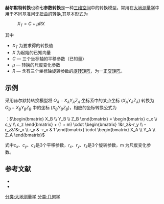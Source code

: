 '''赫尔默特转换'''也称'''七参数转换'''是一种[[三维空间|三维空间]]中的转换模型。常用在[[大地测量学|大地测量学]]中用于不同基准间无扭曲的转换,其基本形式为

: <math>X_T=C+\mu RX \, </math>

其中
* ''X''<sub>''T''</sub> 为要求得的转换值
* ''X'' 为起始的已知向量
*<math>C</math> — 三个坐标轴的平移参数（已知量）
*<math>\mu</math> — 转换的尺度变化参数
*<math>R</math> — 含有三个坐标轴旋转参数的[[旋转矩阵|旋转矩阵]]，为一[[正交矩阵|正交矩阵]]。
==示例==
采用赫尔默特转换模型将 <math>O_A-X_A Y_A Z_A</math> 坐标系中的某点坐标 <math>(X_A Y_A Z_A)</math> 转换为 <math>O_B-X_B Y_B Z_B</math> 中的坐标 <math>(X_B Y_B Z_B)</math>，相应的坐标转换公式为

：<math>\begin{bmatrix} X_B \\ Y_B \\ Z_B \end{bmatrix} = \begin{bmatrix} c_x \\ c_y \\ c_z \end{bmatrix} + (1 + m) \cdot \begin{bmatrix} 1&r_z&-r_y \\ -r_z&1&r_x \\ r_y & -r_x & 1 \end{bmatrix} \cdot \begin{bmatrix} X_A \\ Y_A \\ Z_A \end{bmatrix}</math>

式中<math>c_x</math>、<math>c_y</math>、<math>c_z</math>是3个平移参数，<math>r_x</math>、<math>r_y</math>、<math>r_z</math>是3个旋转参数，m 为尺度变化参数。
==参考文献==
{{Translation/Ref|lang=en|article=Helmert transformation|oldid=}}
*{{cite book zh |author=孔祥元 郭际明 刘宗泉|title=大地测量学基础 |format=M |edition=1 |location=武汉 |publisher=武汉大学出版社 |date=2005 |pages=44-45 |id= ISBN 978-7-307-04837-9}}
*{{cite book zh |author=李征航 黄劲松|title=GPS测量与数据处理 |format=M |edition=1 |location=武汉 |publisher=武汉大学出版社 |date=2005 |pages=168 |id= ISBN 978-7-307-04443-2}}
{{几何学小作品}}


[[分类:大地测量学|分类:大地测量学]]
[[分类:几何学|分类:几何学]]